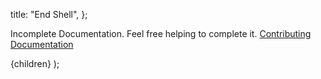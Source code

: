 
  title: "End Shell",
};

Incomplete Documentation. Feel free helping to complete it. [Contributing Documentation](/docs/Contributing/documentation)

  <DocLayout meta={meta}>
    <Card>
      <CardContent>{children}</CardContent>
    </Card>
  </DocLayout>
);
